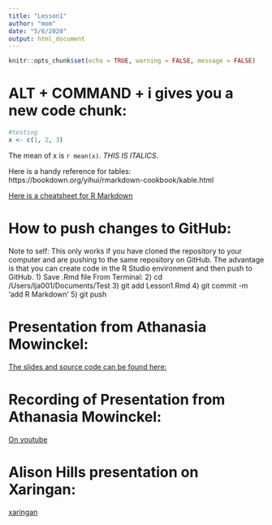 ```yaml
---
title: "Lesson1"
author: "mom"
date: "5/6/2020"
output: html_document
---
```


```r
knitr::opts_chunk$set(echo = TRUE, warning = FALSE, message = FALSE)
```

# ALT + COMMAND + i gives you a new code chunk:
```r
#testing
x <- c(1, 2, 3)
```
The mean of x is `r mean(x)`. <i>THIS IS ITALICS</i>.

Here is a handy reference for tables:
https://bookdown.org/yihui/rmarkdown-cookbook/kable.html

[Here is a cheatsheet for R Markdown](https://rstudio.com/wp-content/uploads/2015/02/rmarkdown-cheatsheet.pdf)

# How to push changes to GitHub:
Note to self: This only works if you have cloned the repository to your computer and are pushing to the same repository on GitHub. The advantage is that you can create code in the R Studio environment and then push to GitHub.
1) Save .Rmd file 
From Terminal:
2) cd /Users/lja001/Documents/Test
3) git add Lesson1.Rmd
4) git commit -m 'add R Markdown'
5) git push

# Presentation from Athanasia Mowinckel:
[The slides and source code can be found here:](https://github.com/rladies/meetup-presentations_oslo/tree/master/2020-05-11-rmarkdown_like_a_boss)

# Recording of Presentation from Athanasia Mowinckel:
[On youtube](https://www.youtube.com/watch?v=Xn5AmUf7gDQ)

# Alison Hills presentation on Xaringan:
[xaringan](https://arm.rbind.io/slides/xaringan.html#1)
